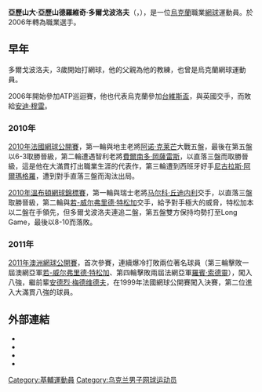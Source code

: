 {{Infobox 网球
|姓名=Alexander Dolgopolov
|image= [[File:Alexandr_Dolgopolov_in_Halle_(2011-06-06).jpg|240px]]
|国籍={{UKR}}
|生日={{birth_date_and_age|1988|11|7|mf=y}}
|出生地={{UKR}}[[基輔|基輔]]
|居住地={{UKR}}[[基輔|基輔]]
|身高=183
|体重=87
|持拍手=右
|反拍=雙手
|转职业年=2006年
|球拍=
|球衣=
|球鞋=
|单打最高排名=40（2010年7月5日）
|双打最高排名=220（2007年9月17日）
|现单打排名=40
|现双打排名=
|单打冠军头衔=0
|双打冠军头衔=0
|职业战绩=12勝16負
|奖金=368,334 [[美元|美元]]
|澳网最好成绩=男單八強（[[2011年澳洲網球公開賽男子單打比賽|2011]]）
|法网最好成绩=男單第三輪（2010）
|温网最好成绩=男單第二輪（2010）
|美网最好成绩=男單第四輪（2017）
|大满贯个数=
|奥运会最好成绩=
}}
'''亞歷山大·亞歷山德羅維奇·多爾戈波洛夫'''（{{lang-uk|'''Олександр Олександрович Долгополов'''}}，{{bd|1988年|11月7日}}），是一位[[烏克蘭|烏克蘭]]職業[[網球|網球]]運動員。於2006年轉為職業選手。

== 早年 ==
多爾戈波洛夫，3歲開始打網球，他的父親為他的教練，也曾是烏克蘭網球運動員。

2006年開始參加ATP巡迴賽，他也代表烏克蘭參加[[台維斯盃|台維斯盃]]，與英國交手，而敗給[[安迪·穆雷|安迪·穆雷]]。

=== 2010年 ===
[[2010年法國網球公開賽|2010年法國網球公開賽]]，第一輪與地主老將[[阿诺·克莱芒|阿诺·克莱芒]]大戰五盤，最後在第五盤以6-3取勝晉級，第二輪遭遇智利老將[[費爾南多·岡薩雷斯|費爾南多·岡薩雷斯]]，以直落三盤而取勝晉級，這是他在大滿貫打出職業生涯的代表作，第三輪遭到西班牙好手[[尼古拉斯·阿爾瑪格羅|尼古拉斯·阿爾瑪格羅]]，遭到對手直落三盤而淘汰出局。

[[2010年溫布頓網球錦標賽|2010年溫布頓網球錦標賽]]，第一輪與瑞士老將[[马尔科·丘迪内利|马尔科·丘迪内利]]交手，以直落三盤取勝晉級，第二輪與[[若-威尔弗里德·特松加|若-威尔弗里德·特松加]]交手，給予對手極大的威脅，特松加本以二盤在手領先，但多爾戈波洛夫連追二盤，第五盤雙方保持均勢打至Long Game，最後以8-10而落敗。

=== 2011年 ===
[[2011年澳洲網球公開賽|2011年澳洲網球公開賽]]，首次參賽，連續爆冷打敗兩位著名球員（第三輪擊敗一屆澳網亞軍[[若-威尔弗里德·特松加|若-威尔弗里德·特松加]]、第四輪擊敗兩屆法網亞軍[[羅賓·索德靈|羅賓·索德靈]]），闖入八強，繼前輩[[安德烈·梅德维德夫|安德烈·梅德维德夫]]，在1999年法國網球公開賽闖入決賽，第二位進入大滿貫八強的球員。

== 外部連結 ==
* {{Official|http://www.alexdolgopolov.com/}}
* {{ATP|id=D801}}
* {{ITF Profile|id=100045584}}
* {{DavisCupplayerlink|id=100045584}}

{{DEFAULTSORT:Dolgopolov, Alexandr}}
[[Category:基輔運動員|Category:基輔運動員]]
[[Category:乌克兰男子网球运动员|Category:乌克兰男子网球运动员]]